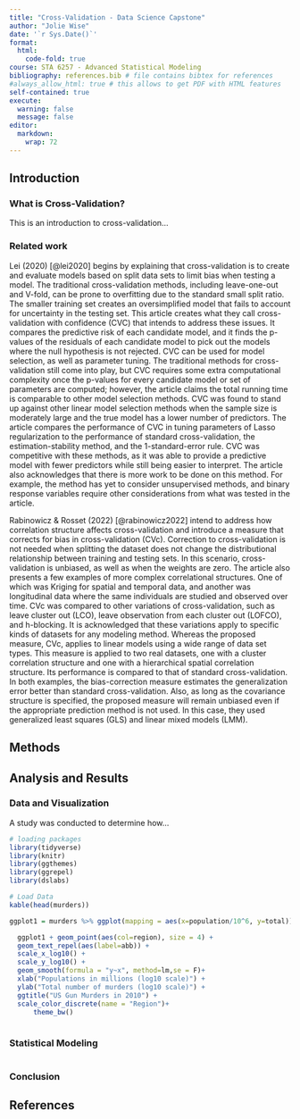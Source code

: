 ```yaml
---
title: "Cross-Validation - Data Science Capstone"
author: "Jolie Wise"
date: '`r Sys.Date()`'
format:
  html:
    code-fold: true
course: STA 6257 - Advanced Statistical Modeling
bibliography: references.bib # file contains bibtex for references
#always_allow_html: true # this allows to get PDF with HTML features
self-contained: true
execute: 
  warning: false
  message: false
editor: 
  markdown: 
    wrap: 72
---
```


## Introduction

### What is Cross-Validation?

This is an introduction to cross-validation...

### Related work

Lei (2020) [@lei2020] begins by explaining that cross-validation is to create and evaluate models based on split data sets to limit bias when testing a model. The traditional cross-validation methods, including leave-one-out and V-fold, can be prone to overfitting due to the standard small split ratio. The smaller training set creates an oversimplified model that fails to account for uncertainty in the testing set. This article creates what they call cross-validation with confidence (CVC) that intends to address these issues. It compares the predictive risk of each candidate model, and it finds the p-values of the residuals of each candidate model to pick out the models where the null hypothesis is not rejected. CVC can be used for model selection, as well as parameter tuning. The traditional methods for cross-validation still come into play, but CVC requires some extra computational complexity once the p-values for every candidate model or set of parameters are computed; however, the article claims the total running time is comparable to other model selection methods. CVC was found to stand up against other linear model selection methods when the sample size is moderately large and the true model has a lower number of predictors. The article compares the performance of CVC in tuning parameters of Lasso regularization to the performance of standard cross-validation, the estimation-stability method, and the 1-standard-error rule. CVC was competitive with these methods, as it was able to provide a predictive model with fewer predictors while still being easier to interpret. The article also acknowledges that there is more work to be done on this method. For example, the method has yet to consider unsupervised methods, and binary response variables require other considerations from what was tested in the article.

Rabinowicz & Rosset (2022) [@rabinowicz2022] intend to address how correlation structure affects cross-validation and introduce a measure that corrects for bias in cross-validation (CVc). Correction to cross-validation is not needed when splitting the dataset does not change the distributional relationship between training and testing sets. In this scenario, cross-validation is unbiased, as well as when the weights are zero. The article also presents a few examples of more complex correlational structures. One of which was Kriging for spatial and temporal data, and another was longitudinal data where the same individuals are studied and observed over time. CVc was compared to other variations of cross-validation, such as leave cluster out (LCO), leave observation from each cluster out (LOFCO), and h-blocking. It is acknowledged that these variations apply to specific kinds of datasets for any modeling method. Whereas the proposed measure, CVc, applies to linear models using a wide range of data set types. This measure is applied to two real datasets, one with a cluster correlation structure and one with a hierarchical spatial correlation structure. Its performance is compared to that of standard cross-validation. In both examples, the bias-correction measure estimates the generalization error better than standard cross-validation. Also, as long as the covariance structure is specified, the proposed measure will remain unbiased even if the appropriate prediction method is not used. In this case, they used generalized least squares (GLS) and linear mixed models (LMM).

## Methods

## Analysis and Results

### Data and Visualization

A study was conducted to determine how...

```r
# loading packages 
library(tidyverse)
library(knitr)
library(ggthemes)
library(ggrepel)
library(dslabs)
```

```r
# Load Data
kable(head(murders))

ggplot1 = murders %>% ggplot(mapping = aes(x=population/10^6, y=total)) 

  ggplot1 + geom_point(aes(col=region), size = 4) +
  geom_text_repel(aes(label=abb)) +
  scale_x_log10() +
  scale_y_log10() +
  geom_smooth(formula = "y~x", method=lm,se = F)+
  xlab("Populations in millions (log10 scale)") + 
  ylab("Total number of murders (log10 scale)") +
  ggtitle("US Gun Murders in 2010") +
  scale_color_discrete(name = "Region")+
      theme_bw()
  

```

### Statistical Modeling

```r

```

### Conclusion

## References
